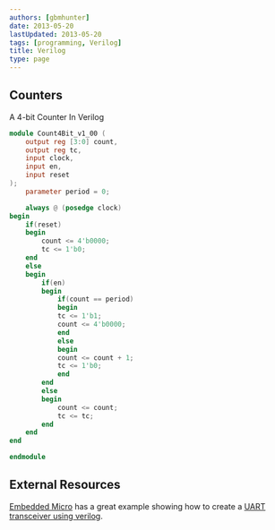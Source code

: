```yaml
---
authors: [gbmhunter]
date: 2013-05-20
lastUpdated: 2013-05-20
tags: [programming, Verilog]
title: Verilog
type: page
---
```


## Counters

A 4-bit Counter In Verilog

```verilog    
module Count4Bit_v1_00 (
    output reg [3:0] count,
    output reg tc,
    input clock,
    input en,
    input reset
);
    parameter period = 0;

    always @ (posedge clock)
begin
    if(reset)
    begin
        count <= 4'b0000;
        tc <= 1'b0;
    end
    else
    begin
        if(en)
        begin
            if(count == period)
            begin
            tc <= 1'b1;
            count <= 4'b0000;
            end
            else
            begin
            count <= count + 1;
            tc <= 1'b0;
            end
        end
        else
        begin
            count <= count;
            tc <= tc;
        end
    end
end

endmodule
```

##  External Resources

[Embedded Micro](http://embeddedmicro.com/) has a great example showing how to create a [UART transceiver using verilog](http://embeddedmicro.com/tutorials/mojo/asynchronous-serial).

